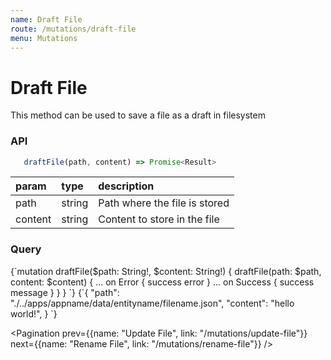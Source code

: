 ```yaml
---
name: Draft File
route: /mutations/draft-file
menu: Mutations
---
```



# Draft File

This method can be used to save a file as a draft in filesystem

### API

```js
   draftFile(path, content) => Promise<Result>
```

|param|type|description|
|:--|:--|:--|
|path|string|Path where the file is stored|
|content|string|Content to store in the file|

### Query
<QueryViewer>
   <QueryTab>
{`mutation draftFile($path: String!, $content: String!) {
  draftFile(path: $path, content: $content) {
    ... on Error {
      success
      error
    }
    ... on Success {
      success
      message
    }
  }
}
`}
   </QueryTab>
   <VariablesTab>
{`{
  "path": "./../apps/appname/data/entityname/filename.json",
  "content": "hello world!",
}
`}
   </VariablesTab>
</QueryViewer>

<Pagination prev={{name: "Update File", link: "/mutations/update-file"}} next={{name: "Rename File", link: "/mutations/rename-file"}} />